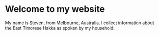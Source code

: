 # Welcome to my website

My name is Steven, from Melbourne, Australia. I collect information about the 
East Timorese Hakka as spoken by my household.
